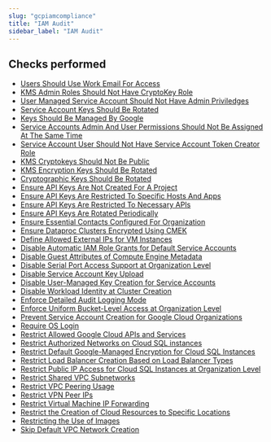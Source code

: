 ```yaml
---
slug: "gcpiamcompliance"
title: "IAM Audit"
sidebar_label: "IAM Audit"
---
```


## Checks performed

- [Users Should Use Work Email For Access](gcpiamcompliance/rules/corporate_emails_only) 
- [KMS Admin Roles Should Not Have CryptoKey Role](gcpiamcompliance/rules/kms_user_separation) 
- [User Managed Service Account Should Not Have Admin Priviledges](gcpiamcompliance/rules/user_managed_service_no_admin) 
- [Service Account Keys Should Be Rotated](gcpiamcompliance/rules/service_account_key_rotation) 
- [Keys Should Be Managed By Google](gcpiamcompliance/rules/service_account_managed_keys) 
- [Service Accounts Admin And User Permissions Should Not Be Assigned At The Same Time](gcpiamcompliance/rules/service_account_separation) 
- [Service Account User Should Not Have Service Account Token Creator Role](gcpiamcompliance/rules/service_account_user) 
- [KMS Cryptokeys Should Not Be Public](gcpiamcompliance/rules/cloud_kms_cryptokeys_not_publicly_accessible) 
- [KMS Encryption Keys Should Be Rotated](gcpiamcompliance/rules/kms_encryption_keys_rotated) 
- [Cryptographic Keys Should Be Rotated](gcpiamcompliance/rules/crypto_key_rotation) 
- [Ensure API Keys Are Not Created For A Project](gcpiamcompliance/rules/api_keys_not_used) 
- [Ensure API Keys Are Restricted To Specific Hosts And Apps](gcpiamcompliance/rules/api_keys_restricted_to_specific_hosts_and_apps) 
- [Ensure API Keys Are Restricted To Necessary APIs](gcpiamcompliance/rules/api_keys_restricted_to_necessary_apis) 
- [Ensure API Keys Are Rotated Periodically](gcpiamcompliance/rules/api_keys_rotated) 
- [Ensure Essential Contacts Configured For Organization](gcpiamcompliance/rules/contacts_configured_for_organization) 
- [Ensure Dataproc Clusters Encrypted Using CMEK](gcpiamcompliance/rules/dataproc_cluster_encrypted_using_cmek) 
- [Define Allowed External IPs for VM Instances](gcpiamcompliance/rules/allowed_external_ips_for_vm_org_policy) 
- [Disable Automatic IAM Role Grants for Default Service Accounts](gcpiamcompliance/rules/disable_automatic_iam_role_grants_for_default_service_accounts) 
- [Disable Guest Attributes of Compute Engine Metadata](gcpiamcompliance/rules/disable_guest_attributes_compute_metadata) 
- [Disable Serial Port Access Support at Organization Level](gcpiamcompliance/rules/disable_serial_port_access_support) 
- [Disable Service Account Key Upload](gcpiamcompliance/rules/disable_service_account_key_upload) 
- [Disable User-Managed Key Creation for Service Accounts](gcpiamcompliance/rules/disable_user_managed_key_creation_service_account) 
- [Disable Workload Identity at Cluster Creation](gcpiamcompliance/rules/disable_workload_identity_at_cluster_creation) 
- [Enforce Detailed Audit Logging Mode](gcpiamcompliance/rules/enforce_detailed_audit_logging) 
- [Enforce Uniform Bucket-Level Access at Organization Level](gcpiamcompliance/rules/enforce_uniform_bucket_level_access_at_org_level) 
- [Prevent Service Account Creation for Google Cloud Organizations](gcpiamcompliance/rules/prevent_service_account_creation_at_org_level) 
- [Require OS Login](gcpiamcompliance/rules/require_os_login_vms) 
- [Restrict Allowed Google Cloud APIs and Services](gcpiamcompliance/rules/restrict_allowed_apis_services) 
- [Restrict Authorized Networks on Cloud SQL instances](gcpiamcompliance/rules/restrict_authorized_networks_sql_instances) 
- [Restrict Default Google-Managed Encryption for Cloud SQL Instances](gcpiamcompliance/rules/disable_default_encryption_sql_instances) 
- [Restrict Load Balancer Creation Based on Load Balancer Types](gcpiamcompliance/rules/compliant_load_balancer_creation) 
- [Restrict Public IP Access for Cloud SQL Instances at Organization Level](gcpiamcompliance/rules/restrict_public_ip_access_sql_instances) 
- [Restrict Shared VPC Subnetworks](gcpiamcompliance/rules/restrict_shared_vpc_subnetworks) 
- [Restrict VPC Peering Usage](gcpiamcompliance/rules/restrict_vpc_peering_usage) 
- [Restrict VPN Peer IPs](gcpiamcompliance/rules/restrict_vpn_peer_ips) 
- [Restrict Virtual Machine IP Forwarding](gcpiamcompliance/rules/restrict_vm_ip_forwarding) 
- [Restrict the Creation of Cloud Resources to Specific Locations](gcpiamcompliance/rules/restrict_cloud_creation_specific_locations) 
- [Restricting the Use of Images](gcpiamcompliance/rules/compute_trusted_images_allowed) 
- [Skip Default VPC Network Creation](gcpiamcompliance/rules/skip_default_vpc_network_creation) 

